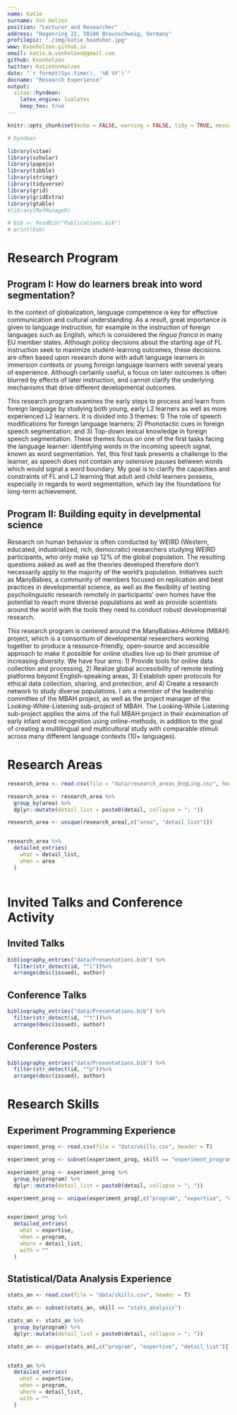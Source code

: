 ```yaml
---
name: Katie
surname: Von Holzen
position: "Lecturer and Researcher"
address: "Hagenring 22, 38106 Braunschweig, Germany"
profilepic: "./img/katie_headshot.jpg"
www: Kvonholzen.github.io
email: katie.m.vonholzen@gmail.com
github: Kvonholzen
twitter: KatieVonHolzen
date: "`r format(Sys.time(), '%B %Y')`"
docname: "Research Experience"
output:
  vitae::hyndman:
    latex_engine: lualatex
    keep_tex: true
---
```


```r
knitr::opts_chunk$set(echo = FALSE, warning = FALSE, tidy = TRUE, message = FALSE, error = FALSE)

# hyndman

library(vitae)
library(scholar)
library(papaja)
library(tibble)
library(stringr)
library(tidyverse)
library(grid)
library(gridExtra)
library(gtable)
#library(RefManageR)

# bib <- ReadBib("Publications.bib")
# print(bib)

```

# Research Program

## Program I: How do learners break into word segmentation?

In the context of globalization, language competence is key for effective communication and cultural understanding. As a result, great importance is given to language instruction, for example in the instruction of foreign languages such as English, which is considered the *lingua franca* in many EU member states. Although policy decisions about the starting age of FL instruction seek to maximize student-learning outcomes, these decisions are often based upon research done with adult language learners in immersion contexts or young foreign language learners with several years of experience. Although certainly useful, a focus on later outcomes is often blurred by effects of later instruction, and cannot clarify the underlying mechanisms that drive different developmental outcomes. 
\linebreak

This research program examines the early steps to process and learn from foreign language by studying both young, early L2 learners as well as more experienced L2 learners. It is divided into 3 themes: 1) The role of speech modifications for foreign language learners; 2) Phonotactic cues in foreign speech segmentation; and 3) Top-down lexical knowledge in foreign speech segmentation. These themes focus on one of the first tasks facing the language learner: identifying words in the incoming speech signal, known as word segmentation. Yet, this first task presents a challenge to the learner, as speech does not contain any ostensive pauses between words which would signal a word boundary. My goal is to clarify the capacities and constraints of FL and L2 learning that adult and child learners possess, especially in regards to word segmentation, which lay the foundations for long-term achievement.

## Program II: Building equity in develpmental science

Research on human behavior is often conducted by WEIRD (Western, educated, industrialized, rich, democratic) researchers studying WEIRD participants, who only make up 12% of the global population. The resulting questions asked as well as the theories developed therefore don’t necessarily apply to the majority of the world’s population. Initiatives such as ManyBabies, a community of members focused on replication and best practices in developmental science, as well as the flexibility of testing psycholinguistic research remotely in participants' own homes have the potential to reach more diverse populations as well as provide scientists around the world with the tools they need to conduct robust developmental research.
\linebreak

This research program is centered around the ManyBabies-AtHome (MBAH) project, which is a consortium of developmental researchers working together to produce a resource-friendly, open-source and accessible approach to make it possible for online studies live up to their promise of increasing diversity. We have four aims: 1) Provide tools for online data collection and processing, 2) Realize global accessibility of remote testing platforms beyond English-speaking areas, 3) Establish open protocols for ethical data collection, sharing, and protection, and 4) Create a research network to study diverse populations. I am a member of the leadership committee of the MBAH project, as well as the project manager of the Looking-While-Listening sub-project of MBAH. The Looking-While Listening sub-project applies the aims of the full MBAH project in their examination of early infant word recognition using online-methods, in addition to the goal of creating a multilingual and multicultural study with comparable stimuli across many different language contexts (10+ languages). 

# Research Areas


```r

research_area <- read.csv(file = "data/research_areas_EngLing.csv", header = T)

research_area <- research_area %>%
  group_by(area) %>%
  dplyr::mutate(detail_list = paste0(detail, collapse = "; "))

research_area <- unique(research_area[,c("area", "detail_list")])


research_area %>%
  detailed_entries(
    what = detail_list,
    when = area
  )



```

\pagebreak

# Invited Talks and Conference Activity

## Invited Talks


```r

bibliography_entries("data/Presentations.bib") %>%
  filter(str_detect(id, "^i"))%>%
  arrange(desc(issued), author)

```


## Conference Talks


```r
bibliography_entries("data/Presentations.bib") %>%
  filter(str_detect(id, "^t"))%>%
  arrange(desc(issued), author)
```



## Conference Posters


```r

bibliography_entries("data/Presentations.bib") %>%
  filter(str_detect(id, "^p"))%>%
  arrange(desc(issued), author)

```

\pagebreak

# Research Skills

## Experiment Programming Experience

```r

experiment_prog <- read.csv(file = "data/skills.csv", header = T)

experiment_prog <- subset(experiment_prog, skill == "experiment_programming")

experiment_prog <- experiment_prog %>%
  group_by(program) %>%
  dplyr::mutate(detail_list = paste0(detail, collapse = "; "))

experiment_prog <- unique(experiment_prog[,c("program", "expertise", "detail_list")])


experiment_prog %>%
  detailed_entries(
    what = expertise,
    when = program,
    where = detail_list,
    with = ""
  )


```


## Statistical/Data Analysis Experience

```r

stats_an <- read.csv(file = "data/skills.csv", header = T)

stats_an <- subset(stats_an, skill == "stats_analysis")

stats_an <- stats_an %>%
  group_by(program) %>%
  dplyr::mutate(detail_list = paste0(detail, collapse = "; "))

stats_an <- unique(stats_an[,c("program", "expertise", "detail_list")])


stats_an %>%
  detailed_entries(
    what = expertise,
    when = program,
    where = detail_list,
    with = ""
  )


```
